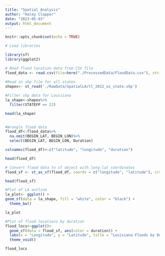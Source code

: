 ```yaml
---
title: "Spatial Analysis"
author: "Haley Clapper"
date: "2023-05-03"
output: html_document
---
```



```r
knitr::opts_chunk$set(echo = TRUE)
```

```r
# Load libraries

library(sf)
library(ggplot2)

```

```r

# Read flood location data from CSV file
flood_data <- read.csv(file=here("./ProcessedData/FloodData.csv"), stringsAsFactors = TRUE)
                       
#Read in shp file for all states
shapes<- st_read('./RawData/SpatialLA/tl_2012_us_state.shp')

#Filter shp data for Louisiana
la_shape<-shapes%>%
  filter(STATEFP == 22)

head(la_shape)
                       
```

```r

#Wrangle flood data
flood_df<-flood_data%>%
  na.omit(BEGIN_LAT, BEGIN_LON)%>%
  select(BEGIN_LAT, BEGIN_LON, Duration)

colnames(flood_df)<-c("latitude", "longitude", "duration")

head(flood_df)

```

```r

# Convert flood data to sf object with long-lat coordinates
flood_sf <- st_as_sf(flood_df, coords = c("longitude", "latitude"), crs = st_crs(la_shape))

head(flood_sf)

```

```r

#Plot of LA outline
la_plot<- ggplot() +
geom_sf(data = la_shape, fill = "white", color = "black") +
  theme_bw()

la_plot

```

```r

#Plot of flood locations by duration
flood_locs<-ggplot()+
  geom_sf(data = flood_sf, aes(color = duration)) +
  labs(x = "Longitude", y = "Latitude", title = "Louisiana Floods by Duration (1996-2022)", color = "Flood Duration (hours)") +
  theme_void()

flood_locs

```


